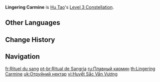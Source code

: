 {{Constellation Infobox
|image       = Constellation Lingering Carmine.png
|description = Increases the Level of [[Guide to Afterlife]] by 3.<br />Maximum upgrade level is 15.
|level       = 3
|character   = Hu Tao
|utility1    = Talent Level Increase
|utility2    = Elemental Skill Level Increase
}}
'''Lingering Carmine''' is [[Hu Tao]]'s [[Level 3 Constellation]].

==Other Languages==
{{Other Languages
|en      = Lingering Carmine
|zhs     = 逗留采血色
|zhs_rm  = Dòuliú Cǎi Xuèsè
|zht     = 逗留採血色
|zht_rm  = Dòuliú Cǎi Xiěsè
|zh_tl   = Lingering and Collecting the Color of Blood
|ja      = 血色の儀
|ja_rm   = Kesshoku no Gi
|ja_tl   = Bloody Red Ceremony
|ko      = 적색 피의 의식
|ko_rm   = Jeoksaek Pi-ui Uisik
|ko_tl   = Ritual of Crimson Blood
|es      = Persistencia escarlata
|es_tl   = Scarlet Presence
|fr      = Rituel du sang
|fr_tl   = Blood Ritual
|ru      = Плавный кармин
|ru_tl   = Flowing Carmine
|th      = Lingering Carmine
|vi      = Huyết Sắc Vấn Vương
|vi_tl   = 
|de      = Aderlass
|de_tl   = Drain
|id      = Lingering Carmine
|pt      = Ritual de Sangria
|pt_tl   = Ritual of {{w|Bloodletting}}
|tr      = Kan Ayini
|tr_tl   = 
|it      = Rituale cremisi
|it_tl   = Crimson Ritual
}}

==Change History==
{{Change History|1.3}}

==Navigation==
{{Talent Navbox|Hu Tao}}

[[fr:Rituel du sang]]
[[pt-br:Ritual de Sangria]]
[[ru:Плавный кармин]]
[[th:Lingering Carmine]]
[[uk:Отруйний нектар]]
[[vi:Huyết Sắc Vấn Vương]]